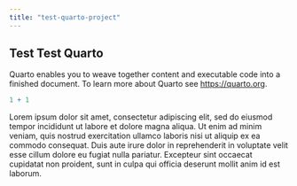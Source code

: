 ```yaml
---
title: "test-quarto-project"
---
```


## Test Test Quarto

Quarto enables you to weave together content and executable code into a finished document. To learn more about Quarto see <https://quarto.org>.

```r

1 + 1
```

Lorem ipsum dolor sit amet, consectetur adipiscing elit, sed do eiusmod tempor incididunt ut labore et dolore magna aliqua. Ut enim ad minim veniam, quis nostrud exercitation ullamco laboris nisi ut aliquip ex ea commodo consequat. Duis aute irure dolor in reprehenderit in voluptate velit esse cillum dolore eu fugiat nulla pariatur. Excepteur sint occaecat cupidatat non proident, sunt in culpa qui officia deserunt mollit anim id est laborum.
